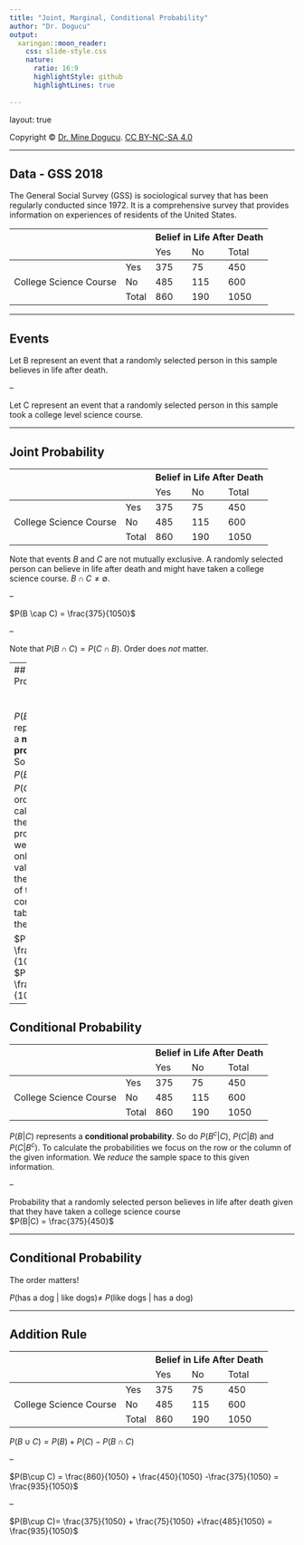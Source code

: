 ```yaml
---
title: "Joint, Marginal, Conditional Probability"
author: "Dr. Dogucu"
output: 
  xaringan::moon_reader:
    css: slide-style.css
    nature:
      ratio: 16:9
      highlightStyle: github
      highlightLines: true
      
---
```


layout: true
  
<div class="my-header"></div>

<div class="my-footer"> 
 Copyright &copy; <a href="https://mdogucu.ics.uci.edu">Dr. Mine Dogucu</a>. <a href="https://creativecommons.org/licenses/by-nc-sa/4.0/">CC BY-NC-SA 4.0</a></div> 

---

## Data - GSS 2018

The General Social Survey (GSS) is sociological survey that has been regularly conducted since 1972. It is a comprehensive survey that provides information on experiences of residents of the United States. 


<table align = "center">
<thead>
  <tr>
    <th colspan="2" rowspan="2"></th>
    <th colspan="3">Belief in Life After Death</th>
  </tr>
  <tr>
    <td>Yes</td>
    <td>No<br></td>
    <td>Total<br></td>

  </tr>
</thead>
<tbody>
  <tr>
    <td rowspan="3">College Science Course<br></td>
    <td>Yes</td>
    <td>375</td>
    <td>75</td>
    <td>450</td>

  </tr>
  <tr>
    <td>No</td>
    <td>485</td>
    <td>115</td>
    <td>600</td>

  </tr>
  
  <tr>
    <td>Total</td>
    <td>860</td>
    <td>190</td>
    <td>1050</td>

  </tr>
</tbody>
</table>


---

## Events

Let B represent an event that a randomly selected person in this sample believes in life after death.

--

Let C represent an event that a randomly selected person in this sample took a college level science course. 

---

## Joint Probability

<table align = "center">
<thead>
  <tr>
    <th colspan="2" rowspan="2"></th>
    <th colspan="3">Belief in Life After Death</th>
  </tr>
  <tr>
    <td>Yes</td>
    <td>No<br></td>
    <td>Total<br></td>

  </tr>
</thead>
<tbody>
  <tr>
    <td rowspan="3">College Science Course<br></td>
    <td>Yes</td>
    <td>375</td>
    <td>75</td>
    <td>450</td>

  </tr>
  <tr>
    <td>No</td>
    <td>485</td>
    <td>115</td>
    <td>600</td>

  </tr>
  
  <tr>
    <td>Total</td>
    <td>860</td>
    <td>190</td>
    <td>1050</td>

  </tr>
</tbody>
</table>

Note that events $B$ and $C$ are not mutually exclusive. A randomly selected person can believe in life after death and might have taken a college science course. $B \cap C \neq \emptyset$.

--

$P(B \cap C) = \frac{375}{1050}$

--

Note that $P(B\cap C) = P(C\cap B)$. Order does _not_ matter.

---
## Marginal Probability

<table align = "center">
<thead>
  <tr>
    <th colspan="2" rowspan="2"></th>
    <th colspan="3">Belief in Life After Death</th>
  </tr>
  <tr>
    <td>Yes</td>
    <td>No<br></td>
    <td>Total<br></td>

  </tr>
</thead>
<tbody>
  <tr>
    <td rowspan="3">College Science Course<br></td>
    <td>Yes</td>
    <td>375</td>
    <td>75</td>
    <td>450</td>

  </tr>
  <tr>
    <td>No</td>
    <td>485</td>
    <td>115</td>
    <td>600</td>

  </tr>
  
  <tr>
    <td>Total</td>
    <td>860</td>
    <td>190</td>
    <td>1050</td>

  </tr>
</tbody>
</table>

$P(B)$ represents a __marginal probability__. So do $P(C)$, $P(B^C)$ and $P(C^C)$. In order to calculate these probabilities we could only use the values in the margins of the contingency table, hence the name. 

$P(B) = \frac{860}{1050}$  
$P(C) = \frac{450}{1050}$


---



## Conditional Probability

<table align = "center">
<thead>
  <tr>
    <th colspan="2" rowspan="2"></th>
    <th colspan="3">Belief in Life After Death</th>
  </tr>
  <tr>
    <td>Yes</td>
    <td>No<br></td>
    <td>Total<br></td>

  </tr>
</thead>
<tbody>
  <tr>
    <td rowspan="3">College Science Course<br></td>
    <td>Yes</td>
    <td>375</td>
    <td>75</td>
    <td>450</td>

  </tr>
  <tr>
    <td>No</td>
    <td>485</td>
    <td>115</td>
    <td>600</td>

  </tr>
  
  <tr>
    <td>Total</td>
    <td>860</td>
    <td>190</td>
    <td>1050</td>

  </tr>
</tbody>
</table>

$P(B|C)$ represents a __conditional probability__. So do $P(B^c|C)$, $P(C| B)$ and $P(C|B^c)$. To calculate the probabilities we focus on the row or the column of the given information. We _reduce_ the sample space to this given information. 

--

Probability that a randomly selected person believes in life after death given that they have taken a college science course  
$P(B|C) = \frac{375}{450}$

---

## Conditional Probability

The order matters!

$P(\text{has a dog | like dogs}) \neq$ $P(\text{like dogs | has a dog})$

---

## Addition Rule

<table align = "center">
<thead>
  <tr>
    <th colspan="2" rowspan="2"></th>
    <th colspan="3">Belief in Life After Death</th>
  </tr>
  <tr>
    <td>Yes</td>
    <td>No<br></td>
    <td>Total<br></td>

  </tr>
</thead>
<tbody>
  <tr>
    <td rowspan="3">College Science Course<br></td>
    <td>Yes</td>
    <td>375</td>
    <td>75</td>
    <td>450</td>

  </tr>
  <tr>
    <td>No</td>
    <td>485</td>
    <td>115</td>
    <td>600</td>

  </tr>
  
  <tr>
    <td>Total</td>
    <td>860</td>
    <td>190</td>
    <td>1050</td>

  </tr>
</tbody>
</table>

$P(B\cup C) = P(B) + P(C) - P(B \cap C)$

--

$P(B\cup C) = \frac{860}{1050} + \frac{450}{1050} -\frac{375}{1050} = \frac{935}{1050}$

--

$P(B\cup C)= \frac{375}{1050} + \frac{75}{1050} +\frac{485}{1050} = \frac{935}{1050}$
